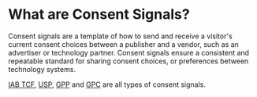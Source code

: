 
# What are Consent Signals?
Consent signals are a template of how to send and receive a visitor's current consent choices between a publisher and a vendor, such as an advertiser or technology partner. Consent signals ensure a consistent and repeatable standard for sharing consent choices, or preferences between technology systems.

[IAB TCF](/docs/user-guides/consent/consent-iab-tcf), [USP](/docs/user-guides/consent/consent-iab-usp), [GPP](/docs/user-guides/consent/consent-iab-gpp) and [GPC](/docs/user-guides/consent/consent-gpc) are all types of consent signals.